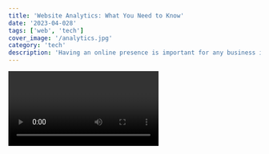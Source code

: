 ```yaml
---
title: 'Website Analytics: What You Need to Know'
date: '2023-04-028'
tags: ['web', 'tech']
cover_image: '/analytics.jpg'
category: 'tech'
description: 'Having an online presence is important for any business in this day and age. It is a way to reach a wider audience and to grow your business.'
---
```


<Video id='xpYHk-rWnKc' />

You can use Static Generation for many types of pages, including:

- Marketing pages
- Blog posts
- E-commerce product listings
- Help and documentation

<CustomImage src='https://raw.githubusercontent.com/bwestwood11/marketing-blog-posts/main/images/chatgpt.png' alt='image test' priority />

You should ask yourself: "Can I pre-render this page **ahead** of a user's request?" If the answer is yes, then you should choose Static Generation.
